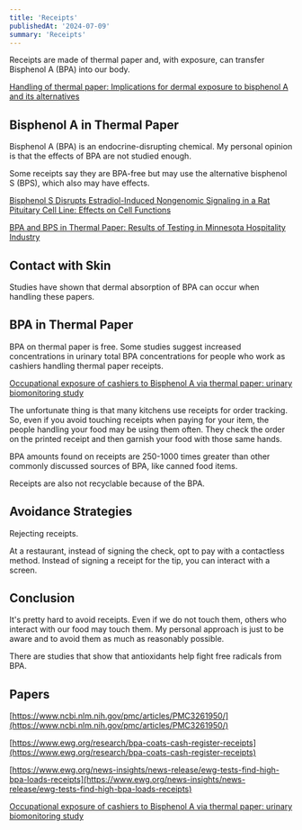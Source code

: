 ```yaml
---
title: 'Receipts'
publishedAt: '2024-07-09'
summary: 'Receipts'
---
```


Receipts are made of thermal paper and, with exposure, can transfer Bisphenol A (BPA) into our body.

[Handling of thermal paper: Implications for dermal exposure to bisphenol A and its alternatives](https://www.ncbi.nlm.nih.gov/pmc/articles/PMC5453537/)

## Bisphenol A in Thermal Paper

Bisphenol A (BPA) is an endocrine-disrupting chemical. My personal opinion is that the effects of BPA are not studied enough.

Some receipts say they are BPA-free but may use the alternative bisphenol S (BPS), which also may have effects.

[Bisphenol S Disrupts Estradiol-Induced Nongenomic Signaling in a Rat Pituitary Cell Line: Effects on Cell Functions](https://ehp.niehs.nih.gov/doi/10.1289/ehp.1205826)

[BPA and BPS in Thermal Paper: Results of Testing in Minnesota Hospitality Industry](https://www.pca.state.mn.us/sites/default/files/p-p2s10-13.pdf)

## Contact with Skin

Studies have shown that dermal absorption of BPA can occur when handling these papers.

## BPA in Thermal Paper

BPA on thermal paper is free. Some studies suggest increased concentrations in urinary total BPA concentrations for people who work as cashiers handling thermal paper receipts.

[Occupational exposure of cashiers to Bisphenol A via thermal paper: urinary biomonitoring study](https://www.ncbi.nlm.nih.gov/pmc/articles/PMC4927604/)

The unfortunate thing is that many kitchens use receipts for order tracking. So, even if you avoid touching receipts when paying for your item, the people handling your food may be using them often. They check the order on the printed receipt and then garnish your food with those same hands.

BPA amounts found on receipts are 250-1000 times greater than other commonly discussed sources of BPA, like canned food items.

Receipts are also not recyclable because of the BPA.

## Avoidance Strategies

Rejecting receipts.

At a restaurant, instead of signing the check, opt to pay with a contactless method. Instead of signing a receipt for the tip, you can interact with a screen.

## Conclusion

It's pretty hard to avoid receipts. Even if we do not touch them, others who interact with our food may touch them. My personal approach is just to be aware and to avoid them as much as reasonably possible.

There are studies that show that antioxidants help fight free radicals from BPA.

## Papers

[https://www.ncbi.nlm.nih.gov/pmc/articles/PMC3261950/](https://www.ncbi.nlm.nih.gov/pmc/articles/PMC3261950/)

[https://www.ewg.org/research/bpa-coats-cash-register-receipts](https://www.ewg.org/research/bpa-coats-cash-register-receipts)

[https://www.ewg.org/news-insights/news-release/ewg-tests-find-high-bpa-loads-receipts](https://www.ewg.org/news-insights/news-release/ewg-tests-find-high-bpa-loads-receipts)

[Occupational exposure of cashiers to Bisphenol A via thermal paper: urinary biomonitoring study](https://www.ncbi.nlm.nih.gov/pmc/articles/PMC4927604/)
